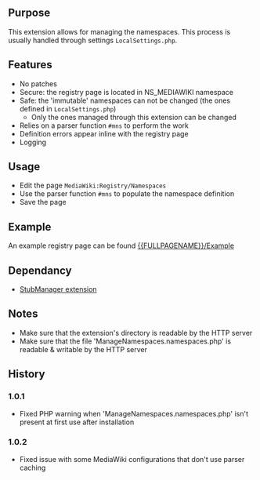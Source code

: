 {{Extension
|name        = ManageNamespaces
|status      = beta
|type        = parser
|hook1       = ParserAfterTidy
|author      = [[user:jldupont|Jean-Lou Dupont]]
|image       =
|version     = 1.0.2
|update      =
|mediawiki   = 1.10, 1.11
|download    = [http://mediawiki.googlecode.com/svn/trunk/extensions/ManageNamespaces/ SVN]
|readme      =
|changelog   = See SVN ($Id: ManageNamespaces.doc.wikitext 791 2007-09-18 13:52:50Z jeanlou.dupont $)
|description = 
|parameters  =
|rights      =
|example     =
}}
== Purpose ==
This extension allows for managing the namespaces. This process is usually handled through settings <code>LocalSettings.php</code>.

== Features ==
* No patches
* Secure: the registry page is located in NS_MEDIAWIKI namespace
* Safe: the 'immutable' namespaces can not be changed (the ones defined in <code>LocalSettings.php</code>)
** Only the ones managed through this extension can be changed
* Relies on a parser function <code>#mns</code> to perform the work
* Definition errors appear inline with the registry page
* Logging

== Usage ==
* Edit the page <code>MediaWiki:Registry/Namespaces</code>
* Use the parser function <code>#mns</code> to populate the namespace definition
* Save the page

== Example ==
An example registry page can be found [[{{FULLPAGENAME}}/Example]]

== Dependancy ==
* [[Extension:StubManager|StubManager extension]]

{{Pear|ManageNamespaces}}

== Notes ==
* Make sure that the extension's directory is readable by the HTTP server
* Make sure that the file 'ManageNamespaces.namespaces.php' is readable & writable by the HTTP server

== History ==
=== 1.0.1 ===
* Fixed PHP warning when 'ManageNamespaces.namespaces.php' isn't present at first use after installation
=== 1.0.2 ===
* Fixed issue with some MediaWiki configurations that don't use parser caching
